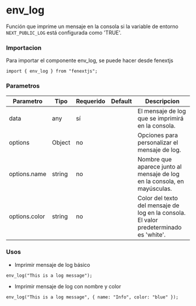 # env_log

Función que imprime un mensaje en la consola si la variable de entorno `NEXT_PUBLIC_LOG` está configurada como 'TRUE'.

### Importacion

Para importar el componente env_log, se puede hacer desde fenextjs

```tsx copy
import { env_log } from "fenextjs";
```

### Parametros

| Parametro | Tipo | Requerido | Default | Descripcion |
| --------- | ---- | --------- | ------- | ----------- |
| data | any | sí |  | El mensaje de log que se imprimirá en la consola. |
| options | Object | no |  | Opciones para personalizar el mensaje de log. |
| options.name | string | no |  | Nombre que aparece junto al mensaje de log en la consola, en mayúsculas. |
| options.color | string | no |  | Color del texto del mensaje de log en la consola. El valor predeterminado es 'white'. |
### Usos

- Imprimir mensaje de log básico

```tsx copy
env_log("This is a log message");
```

- Imprimir mensaje de log con nombre y color

```tsx copy
env_log("This is a log message", { name: "Info", color: "blue" });
```

